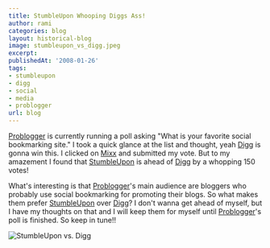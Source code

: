 ```yaml
---
title: StumbleUpon Whooping Diggs Ass!
author: rami
categories: blog
layout: historical-blog
image: stumbleupon_vs_digg.jpeg
excerpt:
publishedAt: '2008-01-26'
tags:
- stumbleupon
- digg
- social
- media
- problogger
url: blog
---
```


[Problogger](http://www.problogger.net) is currently running a poll asking "What is your favorite social bookmarking site." I took a quick glance at the list and thought, yeah [Digg](http://www.digg.com) is gonna win this. I clicked on [Mixx](http://www.mixx.com) and submitted my vote. But to my amazement I found that [StumbleUpon](http://www.stumbleupon.com) is ahead of [Digg](http://www.digg.com) by a whopping 150 votes!


What's interesting is that [Problogger](http://www.problogger.net/)'s main audience are bloggers who probably use social bookmarking for promoting their blogs. So what makes them prefer [StumbleUpon](http://www.stumbleupon.com) over [Digg](http://www.digg.com)? I don't wanna get ahead of myself, but I have my thoughts on that and I will keep them for myself until [Problogger](http://www.problogger.net)'s poll is finished. So keep in tune!!


![StumbleUpon vs. Digg](/assets/images/content/blog/stumbleupon_vs_digg.jpeg)
